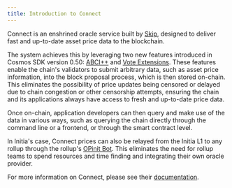 ```yaml
---
title: Introduction to Connect
---
```


Connect is an enshrined oracle service built by [Skip](https://skip.money), designed to deliver fast and up-to-date asset price data to the blockchain.

The system achieves this by leveraging two new features introduced in Cosmos SDK version 0.50: [ABCI++](https://members.delphidigital.io/learn/abci) and [Vote Extensions](https://docs.cosmos.network/main/build/abci/vote-extensions). These features enable the chain's validators to submit arbitrary data, such as asset price information, into the block proposal process, which is then stored on-chain. This eliminates the possibility of price updates being censored or delayed due to chain congestion or other censorship attempts, ensuring the chain and its applications always have access to fresh and up-to-date price data.

Once on-chain, application developers can then query and make use of the data in various ways, such as querying the chain directly through the command line or a frontend, or through the smart contract level.

In Initia's case, Connect prices can also be relayed from the Initia L1 to any rollup through the rollup's [OPinit Bot](/home/core-concepts/interwoven-stack/opinit-framework/components/introduction). This eliminates the need for rollup teams to spend resources and time finding and integrating their own oracle provider.

For more information on Connect, please see their [documentation](https://docs.skip.build/connect/introduction).
